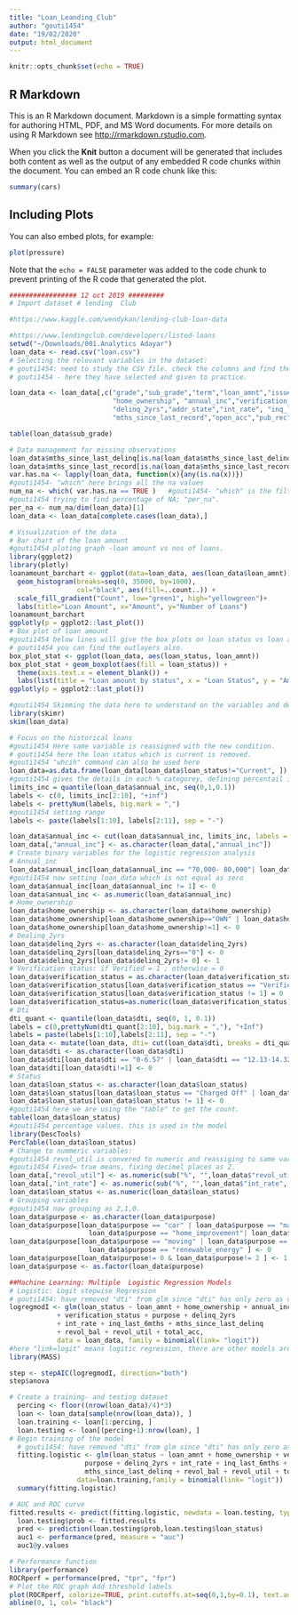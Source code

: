 ```yaml
---
title: "Loan_Leanding_Club"
author: "gouti1454"
date: "19/02/2020"
output: html_document
---
```


```r
knitr::opts_chunk$set(echo = TRUE)
```

## R Markdown

This is an R Markdown document. Markdown is a simple formatting syntax for authoring HTML, PDF, and MS Word documents. For more details on using R Markdown see <http://rmarkdown.rstudio.com>.

When you click the **Knit** button a document will be generated that includes both content as well as the output of any embedded R code chunks within the document. You can embed an R code chunk like this:

```r
summary(cars)
```

## Including Plots

You can also embed plots, for example:

```r
plot(pressure)
```

Note that the `echo = FALSE` parameter was added to the code chunk to prevent printing of the R code that generated the plot.


```r
################# 12 oct 2019 #########
# Import dataset # lending  Club

#https://www.kaggle.com/wendykan/lending-club-loan-data

#https://www.lendingclub.com/developers/listed-loans
setwd("~/Downloads/001.Analytics Adayar")
loan_data <- read.csv("loan.csv")
# Selecting the relevant variables in the dataset: 
# gouti1454: need to study the CSV file. check the columns and find the relavent data neeed to work with the model. 
# gouti1454 - here they have selected and given to practice.

loan_data <- loan_data[,c("grade","sub_grade","term","loan_amnt","issue_d","loan_status","emp_length",
                          "home_ownership", "annual_inc","verification_status","purpose","dti",
                          "delinq_2yrs","addr_state","int_rate", "inq_last_6mths","mths_since_last_delinq",
                          "mths_since_last_record","open_acc","pub_rec","revol_bal","revol_util","total_acc")]

table(loan_data$sub_grade)

# Data management for missing observations
loan_data$mths_since_last_delinq[is.na(loan_data$mths_since_last_delinq)] <- 0
loan_data$mths_since_last_record[is.na(loan_data$mths_since_last_record)] <- 0
var.has.na <- lapply(loan_data, function(x){any(is.na(x))})
#gouti1454- "which" here brings all the na values 
num_na <- which( var.has.na == TRUE )	#gouti1454- "which" is the filter funtion in like excel. More likely to be a Pivot table conductions. 
#gouti1454 trying to find percentage of NA; "per_na".
per_na <- num_na/dim(loan_data)[1] 
loan_data <- loan_data[complete.cases(loan_data),]
```

```r
# Visualization of the data
# Bar chart of the loan amount
#gouti1454 ploting graph -loan amount vs nos of loans.  
library(ggplot2)
library(plotly)
loanamount_barchart <- ggplot(data=loan_data, aes(loan_data$loan_amnt)) + 
  geom_histogram(breaks=seq(0, 35000, by=1000), 
                 col="black", aes(fill=..count..)) +
  scale_fill_gradient("Count", low="green1", high="yellowgreen")+
  labs(title="Loan Amount", x="Amount", y="Number of Loans")
loanamount_barchart
ggplotly(p = ggplot2::last_plot())
# Box plot of loan amount
#gouti1454 below lines will give the box plots on loan status vs loan amounts. 
# gouti1454 you can find the outlayers also.
box_plot_stat <- ggplot(loan_data, aes(loan_status, loan_amnt))
box_plot_stat + geom_boxplot(aes(fill = loan_status)) +
  theme(axis.text.x = element_blank()) +
  labs(list(title = "Loan amount by status", x = "Loan Status", y = "Amount"))
ggplotly(p = ggplot2::last_plot())
```

```r
#gouti1454 Skimming the data here to understand on the variables and detials 
library(skimr)
skim(loan_data)
```

```r
# Focus on the historical loans
#gouti1454 Here same variable is reassigned with the new condition.
# gouti1454 here the loan status which is current is removed.
#gouti1454 "whcih" command can also be used here
loan_data=as.data.frame(loan_data[loan_data$loan_status!="Current", ]) #gouti1454 not equal to current. 
#gouti1454 gives the details in each % categorey, defining percentail income here.
limits_inc = quantile(loan_data$annual_inc, seq(0,1,0.1))
labels <- c(0, limits_inc[2:10], "+inf")
labels <- prettyNum(labels, big.mark = ",")
#gouti1454 setting range 
labels <- paste(labels[1:10], labels[2:11], sep = "-")

loan_data$annual_inc <- cut(loan_data$annual_inc, limits_inc, labels = labels, include.lowest = T)
loan_data[,"annual_inc"] <- as.character(loan_data[,"annual_inc"])
# Create binary variables for the logistic regression analysis
# Annual_inc
loan_data$annual_inc[loan_data$annual_inc == "70,000- 80,000"| loan_data$annual_inc == "80,000- 94,000" | loan_data$annual_inc == "94,000-120,000" | loan_data$annual_inc == "120,000-   +inf" ] <- 1
#gouti1454 now setting loan_data which is not equal as zero
loan_data$annual_inc[loan_data$annual_inc != 1] <- 0
loan_data$annual_inc <- as.numeric(loan_data$annual_inc)
# Home_ownership
loan_data$home_ownership <- as.character(loan_data$home_ownership)
loan_data$home_ownership[loan_data$home_ownership=="OWN" | loan_data$home_ownership=="MORTGAGE"  ] <- 1       
loan_data$home_ownership[loan_data$home_ownership!=1] <- 0
# Dealinq_2yrs
loan_data$delinq_2yrs <- as.character(loan_data$delinq_2yrs)
loan_data$delinq_2yrs[loan_data$delinq_2yrs=="0"] <- 0
loan_data$delinq_2yrs[loan_data$delinq_2yrs!= 0] <- 1
# Verification status: if Verified = 1 ; otherwise = 0
loan_data$verification_status = as.character(loan_data$verification_status)
loan_data$verification_status[loan_data$verification_status == "Verified" | loan_data$verification_status == "Source Verified"] = 1
loan_data$verification_status[loan_data$verification_status != 1] = 0
loan_data$verification_status=as.numeric(loan_data$verification_status)
# Dti
dti_quant <- quantile(loan_data$dti, seq(0, 1, 0.1))
labels = c(0,prettyNum(dti_quant[2:10], big.mark = ","), "+Inf")
labels = paste(labels[1:10],labels[2:11], sep = "-")
loan_data <- mutate(loan_data, dti= cut(loan_data$dti, breaks = dti_quant, labels = factor(labels), include.lowest = T)) #gouti1454 included the lowest values as True
loan_data$dti <- as.character(loan_data$dti)
loan_data$dti[loan_data$dti == "0-6.57" | loan_data$dti == "12.13-14.32" | loan_data$dti == "14.32-16.49" ] <- 1
loan_data$dti[loan_data$dti!=1] <- 0
# Status
loan_data$loan_status <- as.character(loan_data$loan_status)
loan_data$loan_status[loan_data$loan_status == "Charged Off" | loan_data$loan_status == "Default" ] <- 1
loan_data$loan_status[loan_data$loan_status != 1] <- 0
#gouti1454 here we are using the "table" to get the count.
table(loan_data$loan_status)
#gouti1454 percentage values. this is used in the model
library(DescTools)
PercTable(loan_data$loan_status)
# Change to nummeric variables:
#gouti1454 revol_util is convered to numeric and reassiging to same variable. 
#gouti1454 Fixed= true means, fixing decimel places as 2. 
loan_data[,"revol_util"] <- as.numeric(sub("%", "",loan_data$"revol_util", fixed =TRUE))/100
loan_data[,"int_rate"] <- as.numeric(sub("%", "",loan_data$"int_rate", fixed =TRUE))/100
loan_data$loan_status <- as.numeric(loan_data$loan_status)
# Grouping variables
#gouti1454 now grouping as 2,1,0.
loan_data$purpose <- as.character(loan_data$purpose)
loan_data$purpose[loan_data$purpose == "car" | loan_data$purpose == "major_purchase" | 
                    loan_data$purpose == "home_improvement"| loan_data$purpose == "credit_card" ] <- 2
loan_data$purpose[loan_data$purpose == "moving" | loan_data$purpose == "small_business" | 
                    loan_data$purpose == "renewable_energy" ] <- 0
loan_data$purpose[loan_data$purpose!= 0 & loan_data$purpose!= 2 ] <- 1
loan_data$purpose <- as.factor(loan_data$purpose)
```

```r
##Machine Learning: Multiple  Logistic Regression Models
# Logistic: Logit stepwise Regression
# gouti1454: have removed "dti" from glm since "dti" has only zero as values
logregmodI <- glm(loan_status ~ loan_amnt + home_ownership + annual_inc
            + verification_status + purpose + delinq_2yrs 
            + int_rate + inq_last_6mths + mths_since_last_delinq 
            + revol_bal + revol_util + total_acc,
            data = loan_data, family = binomial(link= "logit"))
#here "link=logit" means logitic regression, there are other models are there#
library(MASS)

step <- stepAIC(logregmodI, direction="both")
step$anova
```

```r
# Create a training- and testing dataset
  percing <- floor((nrow(loan_data)/4)*3)       
  loan <- loan_data[sample(nrow(loan_data)), ]          
  loan.training <- loan[1:percing, ]              
  loan.testing <- loan[(percing+1):nrow(loan), ]
# Begin training of the model
  # gouti1454: have removed "dti" from glm since "dti" has only zero as values
  fitting.logistic <- glm(loan_status ~ loan_amnt + home_ownership + verification_status + 
                   purpose + delinq_2yrs + int_rate + inq_last_6mths + 
                   mths_since_last_delinq + revol_bal + revol_util + total_acc,
                 data=loan.training,family = binomial(link= "logit"))
  summary(fitting.logistic)
```

```r
# AUC and ROC curve
fitted.results <- predict(fitting.logistic, newdata = loan.testing, type = "response")
  loan.testing$prob <- fitted.results
  pred <- prediction(loan.testing$prob,loan.testing$loan_status)
  auc1 <- performance(pred, measure = "auc")
  auc1@y.values
```

```r
# Performance function
library(performance)
ROCRperf = performance(pred, "tpr", "fpr")
# Plot the ROC graph Add threshold labels 
plot(ROCRperf, colorize=TRUE, print.cutoffs.at=seq(0,1,by=0.1), text.adj=c(-0.2,1.7))
abline(0, 1, col= "black")
```

```r

```

